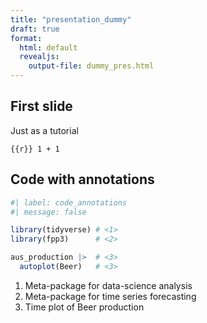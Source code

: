 ```yaml
---
title: "presentation_dummy"
draft: true
format: 
  html: default
  revealjs:
    output-file: dummy_pres.html
---
```


## First slide

Just as a tutorial

```{{r}}
1 + 1
```


## Code with annotations

```r
#| label: code_annotations
#| message: false

library(tidyverse) # <1>
library(fpp3)      # <2>

aus_production |>  # <3> 
  autoplot(Beer)   # <3>
```
1. Meta-package for data-science analysis
2. Meta-package for time series forecasting
3. Time plot of Beer production
